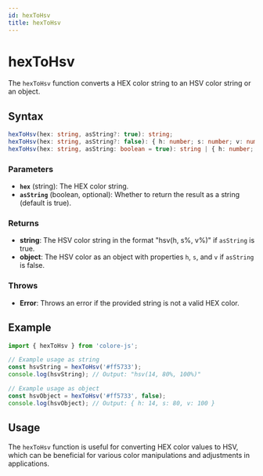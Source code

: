 ```yaml
---
id: hexToHsv
title: hexToHsv
---
```


# hexToHsv

The `hexToHsv` function converts a HEX color string to an HSV color string or an object.

## Syntax

```typescript
hexToHsv(hex: string, asString?: true): string;
hexToHsv(hex: string, asString?: false): { h: number; s: number; v: number };
hexToHsv(hex: string, asString: boolean = true): string | { h: number; s: number; v: number };
```

### Parameters

- **`hex`** (string): The HEX color string.
- **`asString`** (boolean, optional): Whether to return the result as a string (default is true).

### Returns

- **string**: The HSV color string in the format "hsv(h, s%, v%)" if `asString` is true.
- **object**: The HSV color as an object with properties `h`, `s`, and `v` if `asString` is false.

### Throws

- **Error**: Throws an error if the provided string is not a valid HEX color.

## Example

```typescript
import { hexToHsv } from 'colore-js';

// Example usage as string
const hsvString = hexToHsv('#ff5733');
console.log(hsvString); // Output: "hsv(14, 80%, 100%)"

// Example usage as object
const hsvObject = hexToHsv('#ff5733', false);
console.log(hsvObject); // Output: { h: 14, s: 80, v: 100 }
```

## Usage

The `hexToHsv` function is useful for converting HEX color values to HSV, which can be beneficial for various color manipulations and adjustments in applications.
